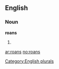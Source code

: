
==English==

===Noun===
'''roans'''

# {{plural of|[[roan]]}}

[[Category:English plurals]]

[[ar:roans]]
[[no:roans]]